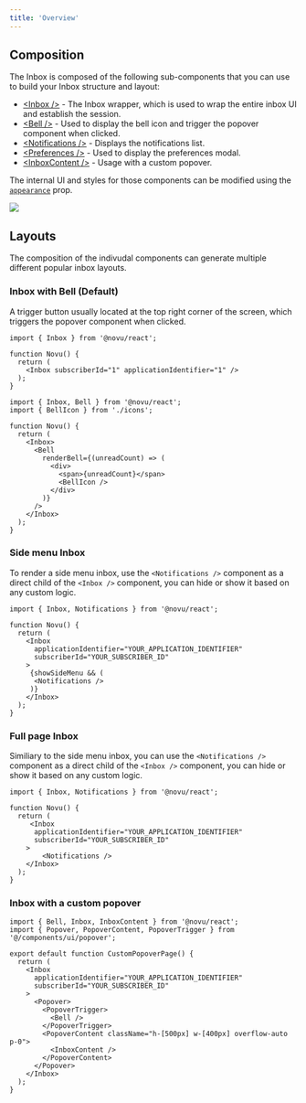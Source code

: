 ```yaml
---
title: 'Overview'
---
```


## Composition

The Inbox is composed of the following sub-components that you can use to build your Inbox structure and layout:

- [\<Inbox />](/inbox/react/components/inbox) - The Inbox wrapper, which is used to wrap the entire inbox UI and establish the session.
- [\<Bell />](/inbox/react/components/bell) - Used to display the bell icon and trigger the popover component when clicked.
- [\<Notifications />](/inbox/react/components/notifications) - Displays the notifications list.
- [\<Preferences />](/inbox/react/components/preferences) - Used to display the preferences modal.
- [\<InboxContent />](/inbox/react/components/inbox-content) - Usage with a custom popover.

The internal UI and styles for those components can be modified using the [`appearance`](/inbox/react/components/styling#appearance) prop.

<Frame caption="Component Composition">
  <img src="/images/inbox/component_composition.png" />
</Frame>

## Layouts

The composition of the indivudal components can generate multiple different popular inbox layouts.

### Inbox with Bell (Default)

A trigger button usually located at the top right corner of the screen, which triggers the popover component when clicked.


<CodeGroup>

```tsx Defualt Bell
import { Inbox } from '@novu/react';

function Novu() {
  return (
    <Inbox subscriberId="1" applicationIdentifier="1" />
  );
}
```

```tsx Custom Bell
import { Inbox, Bell } from '@novu/react';
import { BellIcon } from './icons';

function Novu() {
  return (
    <Inbox>
      <Bell
        renderBell={(unreadCount) => (
          <div>
            <span>{unreadCount}</span>
            <BellIcon />
          </div>
        )}
      />
    </Inbox>
  );
}
```
</CodeGroup>

### Side menu Inbox

To render a side menu inbox, use the `<Notifications />` component as a direct child of the `<Inbox />` component, you can hide or show it based on any custom logic.

```tsx
import { Inbox, Notifications } from '@novu/react';

function Novu() {
  return (
    <Inbox
      applicationIdentifier="YOUR_APPLICATION_IDENTIFIER"
      subscriberId="YOUR_SUBSCRIBER_ID"
    >
     {showSideMenu && (
      <Notifications />
     )}
    </Inbox>
  );
}
```

### Full page Inbox

Similiary to the side menu inbox, you can use the `<Notifications />` component as a direct child of the `<Inbox />` component, you can hide or show it based on any custom logic.

```tsx
import { Inbox, Notifications } from '@novu/react';

function Novu() {
  return (
     <Inbox
      applicationIdentifier="YOUR_APPLICATION_IDENTIFIER"
      subscriberId="YOUR_SUBSCRIBER_ID"
    >
        <Notifications />
    </Inbox>
  );
}
```

### Inbox with a custom popover

```tsx
import { Bell, Inbox, InboxContent } from '@novu/react';
import { Popover, PopoverContent, PopoverTrigger } from '@/components/ui/popover';

export default function CustomPopoverPage() {
  return (
    <Inbox
      applicationIdentifier="YOUR_APPLICATION_IDENTIFIER"
      subscriberId="YOUR_SUBSCRIBER_ID"
    >
      <Popover>
        <PopoverTrigger>
          <Bell />
        </PopoverTrigger>
        <PopoverContent className="h-[500px] w-[400px] overflow-auto p-0">
          <InboxContent />
        </PopoverContent>
      </Popover>
    </Inbox>
  );
}
```
